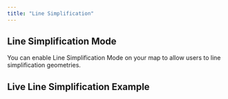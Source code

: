 ```yaml
---
title: "Line Simplification"
---
```


## Line Simplification Mode

You can enable Line Simplification Mode on your map to allow users to line simplification geometries.

<!-- Add detailed documentation and code examples for Line Simplification Mode here -->

## Live Line Simplification Example

<BrowserOnlyGmMap gmOptions={editLineSimplificationOptions} />
